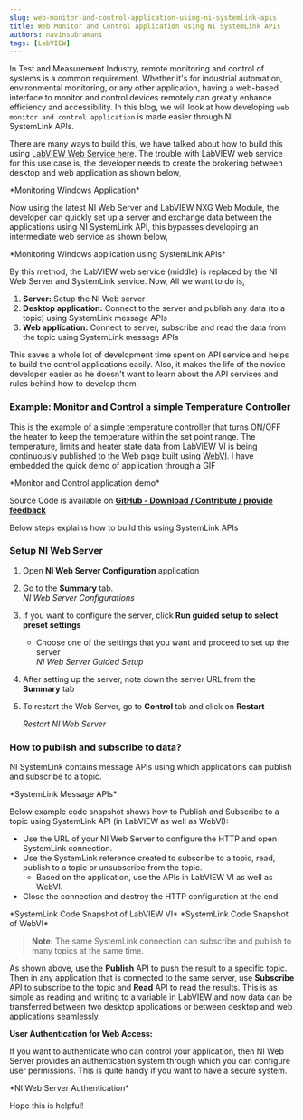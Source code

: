 ```yaml
---
slug: web-monitor-and-control-application-using-ni-systemlink-apis
title: Web Monitor and Control application using NI SystemLink APIs
authors: navinsubramani
tags: [LabVIEW]
---
```


In Test and Measurement Industry, remote monitoring and control of systems is a common requirement. Whether it's for industrial automation, environmental monitoring, or any other application, having a web-based interface to monitor and control devices remotely can greatly enhance efficiency and accessibility. In this blog, we will look at how developing `web monitor and control application` is made easier through NI SystemLink APIs.

<!-- truncate -->

There are many ways to build this, we have talked about how to build this using [LabVIEW Web Service here](/blog/ni-web-technology-monitor-and-control-systems). The trouble with LabVIEW web service for this use case is, the developer needs to create the brokering between desktop and web application as shown below,

<AssetImg path="/media/uploads/2018/07/Monitoring-Windows-Application-1024x330.png" alt="Explaining the flow to develop the control and monitor application" />
*Monitoring Windows Application*

Now using the latest NI Web Server and LabVIEW NXG Web Module, the developer can quickly set up a server and exchange data between the applications using NI SystemLink API, this bypasses developing an intermediate web service as shown below,

<AssetImg path="/media/uploads/2018/10/Monitoring-Windows-application-using-SystemLink-APIs-1024x328.png" alt="Flow explaining the monitoring Windows application using SystemLink APIs" />
*Monitoring Windows application using SystemLink APIs*

By this method, the LabVIEW web service (middle) is replaced by the NI Web Server and SystemLink service. Now, All we want to do is,

1. **Server:** Setup the NI Web server  
2. **Desktop application:** Connect to the server and publish any data (to a topic) using SystemLink message APIs  
3. **Web application:** Connect to server, subscribe and read the data from the topic using SystemLink message APIs

This saves a whole lot of development time spent on API service and helps to build the control applications easily. Also, it makes the life of the novice developer easier as he doesn't want to learn about the API services and rules behind how to develop them.

### Example: Monitor and Control a simple Temperature Controller

This is the example of a simple temperature controller that turns ON/OFF the heater to keep the temperature within the set point range. The temperature, limits and heater state data from LabVIEW VI is being continuously published to the Web page built using [WebVI](/blog/develop-deploy-host-webvi/). I have embedded the quick demo of application through a GIF

<AssetImg path="/media/uploads/2018/10/Monitor-and-Control-application-demo.gif" alt="Demo GIF explaining the control and monitor application" />
*Monitor and Control application demo*

Source Code is available on **[GitHub - Download / Contribute / provide feedback](https://github.com/navinsubramani/NI-SystemLink-APIs-Example)**

Below steps explains how to build this using SystemLink APIs

### Setup NI Web Server

1. Open **NI Web Server Configuration** application
2. Go to the **Summary** tab.  
   <AssetImg path="/media/uploads/2018/10/NI-Web-Server-Configurations.png" alt="Configure the server settings using NI Web Server Configurations window" />
   *NI Web Server Configurations*
3. If you want to configure the server, click **Run guided setup to select preset settings**  
   - Choose one of the settings that you want and proceed to set up the server  
     <AssetImg path="/media/uploads/2018/10/NI-Web-Server-Guided-Setup.png" alt="Configure the server settings using NI Web Server Configurations guided setup" />
     *NI Web Server Guided Setup*
4. After setting up the server, note down the server URL from the **Summary** tab
5. To restart the Web Server, go to **Control** tab and click on **Restart**  
   <AssetImg path="/media/uploads/2018/10/Restart-NI-Web-Server-e1540111051440.png" alt="Restart NI Web Server using NI Web Server Configuration window" />

   *Restart NI Web Server*

### How to publish and subscribe to data?

NI SystemLink contains message APIs using which applications can publish and subscribe to a topic.

<AssetImg path="/media/uploads/2018/10/SystemLink-Message-APIs.png" alt="SystemLink Message APIs palette in LabVIEW" />
*SystemLink Message APIs*

Below example code snapshot shows how to Publish and Subscribe to a topic using SystemLink API (in LabVIEW as well as WebVI):

- Use the URL of your NI Web Server to configure the HTTP and open SystemLink connection.  
- Use the SystemLink reference created to subscribe to a topic, read, publish to a topic or unsubscribe from the topic.  
  - Based on the application, use the APIs in LabVIEW VI as well as WebVI.  
- Close the connection and destroy the HTTP configuration at the end.

<AssetImg path="/media/uploads/2018/10/SystemLink-Code-Snapshot.png" alt="SystemLink Code Snapshot explaining how to publish and subscribe to a message topic (LabVIEW VI)" />
*SystemLink Code Snapshot of LabVIEW VI*

<AssetImg path="/media/uploads/2018/10/SystemLink-Code-Snapshot-of-WebVI-1024x488.png" alt="SystemLink Code Snapshot explaining how to publish and subscribe to a message topic (WebVI)" />
*SystemLink Code Snapshot of WebVI*

> **Note:** The same SystemLink connection can subscribe and publish to many topics at the same time.

As shown above, use the **Publish** API to push the result to a specific topic. Then in any application that is connected to the same server, use **Subscribe** API to subscribe to the topic and **Read** API to read the results. This is as simple as reading and writing to a variable in LabVIEW and now data can be transferred between two desktop applications or between desktop and web applications seamlessly.

**User Authentication for Web Access:**

If you want to authenticate who can control your application, then NI Web Server provides an authentication system through which you can configure user permissions. This is quite handy if you want to have a secure system.

<AssetImg path="/media/uploads/2018/10/NI-Web-Server-Authentication.png" alt="Configuring NI Web Server Authentication using NI Web Server Configuration window" />
*NI Web Server Authentication*

Hope this is helpful!
